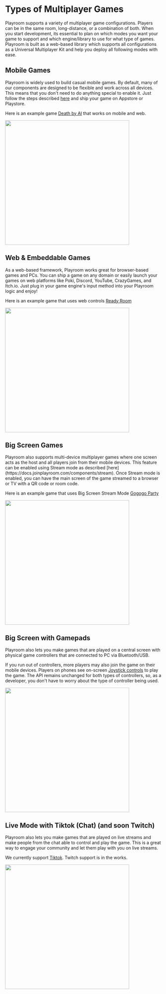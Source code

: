 

# Types of Multiplayer Games

Playroom supports a variety of multiplayer game configurations. Players can be in the same room, long-distance, or a combination of both. When you start development, its essential to plan on which modes you want your game to support and which engine/library to use for what type of games. Playroom is built as a web-based library which supports all configurations as a Universal Multiplayer Kit and help you deploy all following modes with ease.

## Mobile Games
<div className={styles.halfhalf}>
<div>

Playroom is widely used to build casual mobile games. By default, many of our components are designed to be flexible and work across all devices. This means that you don't need to do anything special to enable it. Just follow the steps described [here](https://docs.joinplayroom.com/multiplayer#steps) and ship your game on Appstore or Playstore.

Here is an example game [Death by AI](https://apps.apple.com/us/app/death-by-ai-party-game/id6474457831?platform=iphone) that works on mobile and web.
</div>
<img src="/images/m1.png" width="400" height="400" />
</div>


## Web & Embeddable Games
<div className={styles.halfhalf}>
<div>

 As a web-based framework, Playroom works great for browser-based games and PCs. You can ship a game on any domain or easily launch your games on web platforms like Poki, Discord, YouTube, CrazyGames, and Itch.io. Just plug in your game engine's input method into your Playroom logic and enjoy!

 Here is an example game that uses web controls [Ready Room](https://readyroom.dev)
</div>
<img src="/images/m5.png" width="400" height="400" />
</div>

## Big Screen Games
<div className={styles.halfhalf}>
<div>
  Playroom also supports multi-device multiplayer games where one screen acts as the host and all players join from their mobile devices. This feature can be enabled using Stream mode as described [here](https://docs.joinplayroom.com/components/stream). Once Stream mode is enabled, you can have the main screen of the game streamed to a browser or TV with a QR code or room code.

  Here is an example game that uses Big Screen Stream Mode [Gogogo Party](https://gogogo.gg)
</div>
<img src="/images/m2.png" width="400" height="400" />
</div>

## Big Screen with Gamepads
<div className={styles.halfhalf}>
<div>
Playroom also lets you make games that are played on a central screen with physical game controllers that are connected to PC via Bluetooth/USB.

If you run out of controllers, more players may also join the game on their mobile devices. Players on phones see on-screen [Joystick controls](/components/joystick) to play the game. The API remains unchanged for both types of controllers, so, as a developer, you don't have to worry about the type of controller being used.
</div>
<img src="/images/m4.png" width="400" height="400" />
</div>

## Live Mode with Tiktok (Chat) (and soon Twitch)
<div className={styles.halfhalf}>
<div>
Playroom also lets you make games that are played on live streams and make people from the chat able to control and play the game. This is a great way to engage your community and let them play with you on live streams.

We currently support [Tiktok](/components/tiktok). Twitch support is in the works.
</div>
<img src="/images/m3.png" width="400" height="400" />
</div>
